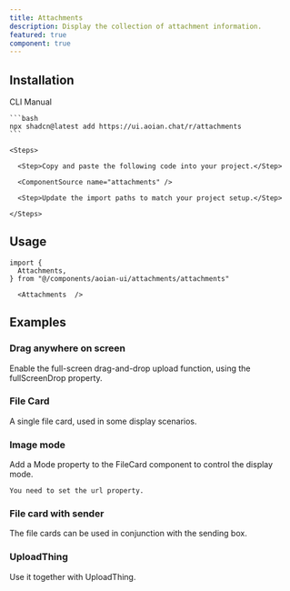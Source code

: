 ```yaml
---
title: Attachments
description: Display the collection of attachment information.
featured: true
component: true
---
```


<ComponentPreview name="attachments-demo" description="A Attachments" />

## Installation

<Tabs defaultValue="cli">

  <TabsList>
    <TabsTrigger value="cli">CLI</TabsTrigger>
    <TabsTrigger value="manual">Manual</TabsTrigger>
  </TabsList>
  <TabsContent value="cli">

    ```bash
    npx shadcn@latest add https://ui.aoian.chat/r/attachments
    ```

  </TabsContent>

  <TabsContent value="manual">

    <Steps>

      <Step>Copy and paste the following code into your project.</Step>

      <ComponentSource name="attachments" />

      <Step>Update the import paths to match your project setup.</Step>

    </Steps>

  </TabsContent>

</Tabs>


## Usage

```tsx
import {
  Attachments,
} from "@/components/aoian-ui/attachments/attachments"
```

```tsx
  <Attachments  />
```

## Examples

### Drag anywhere on screen

Enable the full-screen drag-and-drop upload function, using the fullScreenDrop property.

<ComponentPreview
  name="attachments-full-drop"
  description="Enable the full-screen drag-and-drop upload function, using the fullScreenDrop property."
/>

### File Card

A single file card, used in some display scenarios.

<ComponentPreview
  name="attachments-file-card"
  description="A single file card, used in some display scenarios."
/>

### Image mode

Add a Mode property to the FileCard component to control the display mode.

`You need to set the url property.`

<ComponentPreview
  name="attachments-images"
  description="Add a Mode property to the FileCard component to control the display mode."
/>


### File card with sender

The file cards can be used in conjunction with the sending box.

<ComponentPreview
  name="attachments-card-sender"
  description="The file cards can be used in conjunction with the sending box."
/>




### UploadThing

Use it together with UploadThing.

<ComponentPreview
  name="attachments-uploadthing-upstash"
  description="Use it together with UploadThing."
/>

